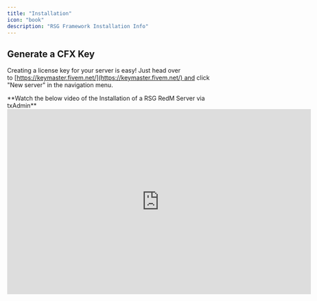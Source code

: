 ```yaml
---
title: "Installation"
icon: "book"
description: "RSG Framework Installation Info"
---
```


## Generate a CFX Key

Creating a license key for your server is easy!
Just head over to [https://keymaster.fivem.net/](https://keymaster.fivem.net/) and click "New server" in the navigation menu.

<Note>
  **Watch the below video of the Installation of a RSG RedM Server via txAdmin**
</Note>

<iframe width="708" height="432" src="https://www.youtube.com/embed/2zFfizkDfoc" title="RDR2 :  RSG txAdmin RedM Server Setup (2024)" frameborder="0" allow="accelerometer; autoplay; clipboard-write; encrypted-media; gyroscope; picture-in-picture; web-share" referrerpolicy="strict-origin-when-cross-origin" allowfullscreen />

<Info>
  XAMPP is optional here, you can install [MariaDB](https://native-network.net/downloads/download/895/) by itself! Just remember to configure your [ports](https://zap-hosting.com/guides/docs/en/vserver_windows_port/)!
</Info>

## Install [XAMPP ](https://www.apachefriends.org/download.html)and [HeidiSQL.](https://www.heidisql.com/download.php)

Start XAMPP and start the first two boxes, "Apache" and "MySQL"

![](https://docs.qbcore.org/~gitbook/image?url=https%3A%2F%2F550110915-files.gitbook.io%2F%7E%2Ffiles%2Fv0%2Fb%2Fgitbook-x-prod.appspot.com%2Fo%2Fspaces%252FBTxg66Z0GQkOQS46Nzn3%252Fuploads%252FFdEkA8WoBN1x8YIgeEJc%252FzFwKbxO.png%3Falt%3Dmedia%26token%3Da3c03f26-253d-45fe-9f11-9960b74b6b16\&width=768\&dpr=1\&quality=100\&sign=21340354\&sv=1)

## HeidiSQL

* Open HeidiSQL, click the green circle with the plus sign and name it something

<Check>
  The names don't matter, you can name them whatever you want!
</Check>

![](https://docs.qbcore.org/~gitbook/image?url=https%3A%2F%2Fi.imgur.com%2FgMahSUE.png\&width=768\&dpr=1\&quality=100\&sign=5f091c34\&sv=1)

**Press new to create a session**

![](https://docs.qbcore.org/~gitbook/image?url=https%3A%2F%2Fi.imgur.com%2FIOmBame.png\&width=768\&dpr=1\&quality=100\&sign=15767ab4\&sv=1)

**Rename this to whatever you'd like and press open**

## Download the CFX Artifacts

1. Go to[ Windows Server Build](https://runtime.fivem.net/artifacts/fivem/build_server_windows/master/) and download the Latest Recommended or Newest it doesn't really matter. (*I would recommend making sure to have* [*WinRAR* ](https://www.rarlab.com/download.htm)*for this*)

2. Open the file that you just downloaded that should be named something with **server.7z**

3. Optionally create a folder in your `C:\` drive

   1. Create folder `C:\SERVER_NAME`

   2. Create folder `C:\SERVER_NAME\Artifacts`

   3. Create folder `C:\SERVER_NAME\Server`

4. Extract from the server.7z everything into the `C:\SERVER_NAME\Artifacts` folder we created

## Starting your new RedM Server&#x20;

1. Find the file called `FXServer.exe` and double click it, this will launch the TXAdmin launcher for you to get started

2. In the Launch you should get your browser opened with TXAdmin asking you to link your account, link and proceed.&#x20;

3. After you completed this you should see a TXAdmin Launch setup page follow the instructions on page for Server Name etc.

4. Once you get to Deployment type you will choose **Remote URL Template**![](image2.avif)

5. Enter the following Recipe link : &#x20;

   1. [https://raw.githubusercontent.com/Rexshack-RedM/txAdminRecipe/main/rsgcore.yaml](https://raw.githubusercontent.com/Rexshack-RedM/txAdminRecipe/main/rsgcore.yaml)

6. Click `Change Path` and enter the following file path `C:\SERVER_NAME\Server` and click `Save` then follow on screen instructions to continue

7. You should be in `Recipe Deployer` , review the recipe and click `Next `

8. Now we are almost ready to launch our newly created server, now enter the key you just made on the [Keymaster](https://keymaster.fivem.net/) where it says `License Key` and then select `Run Recipe`&#x20;

9. Congratulations! 🎉 Your Server is now ready, once the Recipe is ready `Click Save & Run Server`![](image3.avif)

<Info>
  Let yarn install all the way through on the initial startup
</Info>

Once this is complete, we recommend visiting Setting Permissions to configure your **server.cfg** with any players you'd like to give elevated permissions!
